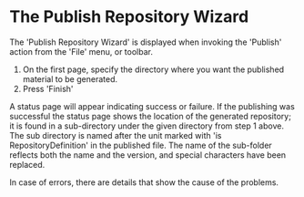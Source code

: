 =The Publish Repository Wizard=
The 'Publish Repository Wizard' is displayed when invoking the 'Publish' action from the 'File' menu, or toolbar.

# On the first page, specify the directory where you want the published material to be generated.
# Press 'Finish'

A status page will appear indicating success or failure. If the publishing was successful the status page shows
the location of the generated repository; it is found in a sub-directory under the given directory from step 1 above.
The sub directory is named after the unit marked with 'is RepositoryDefinition' in the published file. The name of the sub-folder reflects both the name and the version, and special characters have been replaced.

In case of errors, there are details that show the cause of the problems.